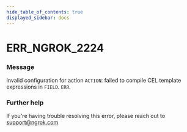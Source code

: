 ```yaml
---
hide_table_of_contents: true
displayed_sidebar: docs
---
```



# ERR_NGROK_2224

### Message

Invalid configuration for action `ACTION`: failed to compile CEL template expressions in `FIELD`.
`ERR`.

<ErrorDetails error="err_ngrok_2224" />

### Further help

If you're having trouble resolving this error, please reach out to [support@ngrok.com](mailto:support@ngrok.com?subject=Help%20with%20ERR_NGROK_2224)

